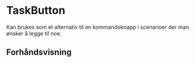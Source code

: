 
<Meta of={TaskButtonStories} />

# TaskButton

Kan brukes som et alternativ til en kommandoknapp i scenarioer der man ønsker å legge til noe.

## Forhåndsvisning

<Canvas of={TaskButtonStories.Standard} />
<Controls of={TaskButtonStories.Standard} />
